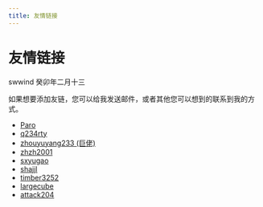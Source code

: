 ```yaml
---
title: 友情链接
---
```


# 友情链接

<div class="info">
  <span>swwind</span>
  <time>癸卯年二月十三</time>
</div>

如果想要添加友链，您可以给我发送邮件，或者其他您可以想到的联系到我的方式。

- [Paro](https://paro.one/)
- [q234rty](https://q234rty.top/)
- [zhouyuyang233 (巨佬)](https://blog.csdn.net/zhouyuyang233/)
- [zhzh2001](https://zhzh2001.bitbucket.io/)
- [sxyugao](https://sxyugao.top/)
- [shajjl](https://shajjl.github.io/)
- [timber3252](https://blog.timber3252.me/)
- [largecube](https://blog.csdn.net/largecub233)
- [attack204](http://blog.attack204.com)

